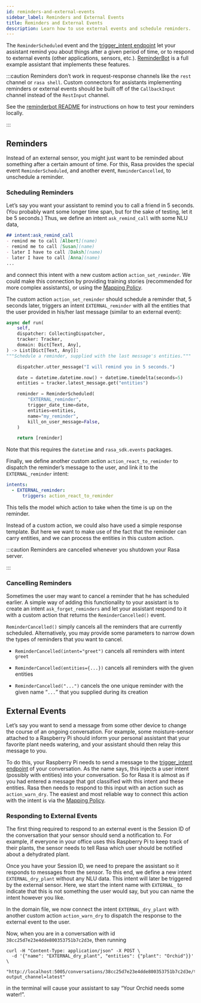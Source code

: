 ```yaml
---
id: reminders-and-external-events
sidebar_label: Reminders and External Events
title: Reminders and External Events
description: Learn how to use external events and schedule reminders.
---
```


The `ReminderScheduled` event and the
[trigger_intent endpoint](../../api/http-api.mdx#operation/triggerConversationIntent) let your assistant remind you
about things after a given period of time, or to respond to external events (other applications, sensors, etc.).
[ReminderBot](https://github.com/RasaHQ/rasa/blob/master/examples/reminderbot/README.md)
is a full example assistant that implements these features.

:::caution
Reminders don’t work in request-response channels like the `rest` channel or `rasa shell`.
Custom connectors for assistants implementing reminders or external events should be built
off of the `CallbackInput` channel instead of the `RestInput` channel.

See the [reminderbot README](https://github.com/RasaHQ/rasa/blob/master/examples/reminderbot/README.md)
for instructions on how to test your reminders locally.

:::

<a aria-hidden="true" tabIndex="-1" className="anchor enhancedAnchor" id="reminders"></a>

## Reminders

Instead of an external sensor, you might just want to be reminded about something after a certain amount of time.
For this, Rasa provides the special event `ReminderScheduled`, and another event, `ReminderCancelled`, to unschedule a reminder.

<a aria-hidden="true" tabIndex="-1" className="anchor enhancedAnchor" id="scheduling-reminders-guide"></a>

### Scheduling Reminders

Let’s say you want your assistant to remind you to call a friend in 5 seconds.
(You probably want some longer time span, but for the sake of testing, let it be 5 seconds.)
Thus, we define an intent `ask_remind_call` with some NLU data,

```md
## intent:ask_remind_call
- remind me to call [Albert](name)
- remind me to call [Susan](name)
- later I have to call [Daksh](name)
- later I have to call [Anna](name)
...
```

and connect this intent with a new custom action `action_set_reminder`.
We could make this connection by providing training stories (recommended for more complex assistants),
or using the [Mapping Policy](./policies.mdx#mapping-policy).

The custom action `action_set_reminder` should schedule a reminder that, 5 seconds later,
triggers an intent `EXTERNAL_reminder` with all the entities that the user provided
in his/her last message (similar to an external event):

```python
async def run(
    self,
    dispatcher: CollectingDispatcher,
    tracker: Tracker,
    domain: Dict[Text, Any],
) -> List[Dict[Text, Any]]:
"""Schedule a reminder, supplied with the last message's entities."""

    dispatcher.utter_message("I will remind you in 5 seconds.")

    date = datetime.datetime.now() + datetime.timedelta(seconds=5)
    entities = tracker.latest_message.get("entities")

    reminder = ReminderScheduled(
        "EXTERNAL_reminder",
        trigger_date_time=date,
        entities=entities,
        name="my_reminder",
        kill_on_user_message=False,
    )

    return [reminder]
```

Note that this requires the `datetime` and `rasa_sdk.events` packages.

Finally, we define another custom action `action_react_to_reminder` to dispatch the reminder’s message to
the user, and link it to the `EXTERNAL_reminder` intent:

```yaml
intents:
  - EXTERNAL_reminder:
      triggers: action_react_to_reminder
```

This tells the model which action to take when the time is up on the reminder.

Instead of a custom action, we could also have used a simple response template.
But here we want to make use of the fact that the reminder can carry entities, and we can process the entities in this custom action.

:::caution
Reminders are cancelled whenever you shutdown your Rasa server.

:::

<a aria-hidden="true" tabIndex="-1" className="anchor enhancedAnchor" id="cancelling-reminders-guide"></a>

### Cancelling Reminders

Sometimes the user may want to cancel a reminder that he has scheduled earlier.
A simple way of adding this functionality to your assistant is to create an intent `ask_forget_reminders`
and let your assistant respond to it with a custom action that returns the `ReminderCancelled()` event.

`ReminderCancelled()` simply cancels all the reminders that are currently scheduled.
Alternatively, you may provide some parameters to narrow down the types of reminders that you want to cancel.

* `ReminderCancelled(intent="greet")` cancels all reminders with intent `greet`

* `ReminderCancelled(entities={...})` cancels all reminders with the given entities

* `ReminderCancelled("...")` cancels the one unique reminder with the given name “`...`” that you supplied
  during its creation

<a aria-hidden="true" tabIndex="-1" className="anchor enhancedAnchor" id="external-event-guide"></a>

## External Events

Let’s say you want to send a message from some other device to change the course of an ongoing conversation.
For example, some moisture-sensor attached to a Raspberry Pi should inform your personal assistant that your favorite
plant needs watering, and your assistant should then relay this message to you.

To do this, your Raspberry Pi needs to send a message to the
[trigger_intent endpoint](../../api/http-api.mdx#operation/triggerConversationIntent) of your conversation.
As the name says, this injects a user intent (possibly with entities) into your conversation.
So for Rasa it is almost as if you had entered a message that got classified with this intent and these entities.
Rasa then needs to respond to this input with an action such as `action_warn_dry`.
The easiest and most reliable way to connect this action with the intent is via the [Mapping Policy](./policies.mdx#mapping-policy).

<a aria-hidden="true" tabIndex="-1" className="anchor enhancedAnchor" id="responding-to-external-events"></a>

### Responding to External Events

The first thing required to respond to an external event is the Session ID of the conversation that your
sensor should send a notification to. For example, if everyone in your office uses this Raspberry Pi to
keep track of their plants, the sensor needs to tell Rasa which user should be notified about a dehydrated plant.

Once you have your Session ID, we need to prepare the assistant so it responds to messages from the sensor.
To this end, we define a new intent `EXTERNAL_dry_plant` without any NLU data.
This intent will later be triggered by the external sensor.
Here, we start the intent name with `EXTERNAL_` to indicate that this is not something the user would say, but you can name the intent however you like.

In the domain file, we now connect the intent `EXTERNAL_dry_plant` with another custom action `action_warn_dry`
to dispatch the response to the external event to the user.

Now, when you are in a conversation with id `38cc25d7e23e4dde800353751b7c2d3e`, then running

```shell
curl -H "Content-Type: application/json" -X POST \
  -d '{"name": "EXTERNAL_dry_plant", "entities": {"plant": "Orchid"}}' \
  "http://localhost:5005/conversations/38cc25d7e23e4dde800353751b7c2d3e/trigger_intent?output_channel=latest"
```

in the terminal will cause your assistant to say “Your Orchid needs some water!”.
